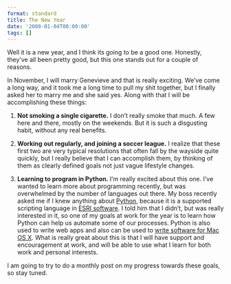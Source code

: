 ```yaml
---
format: standard
title: The New Year
date: '2008-01-04T00:00:00'
tags: []
---
```


<p>Well it is a new year, and I think its going to be a good one. Honestly, they&#8217;ve all been pretty good, but this one stands out for a couple of reasons.</p>

<p>In November, I will marry Genevieve and that is really exciting. We&#8217;ve come a long way, and it took me a long time to pull my shit together, but I finally asked her to marry me and she said yes.
Along with that I will be accomplishing these things:</p>

<ol>
<li><p><strong>Not smoking a single cigarette.</strong>
I don&#8217;t really smoke that much. A few here and there, mostly on the weekends. But it is such a disgusting habit, without any real benefits.</p></li>
<li><p><strong>Working out regularly, and joining a soccer league.</strong>
I realize that these first two are very typical resolutions that often fall by the wayside quite quickly, but I really believe that I can accomplish them, by thinking of them as clearly defined goals not just vague lifestyle changes.</p></li>
<li><strong>Learning to program in Python.</strong>
I&#8217;m really excited about this one. I&#8217;ve wanted to learn more about programming recently, but was overwhelmed by the number of languages out there. My boss recently asked me if I knew anything about <a href="http://python.org/">Python</a>, because it is a supported scripting language in <a href="http://esri.com/">ESRI software</a>. I told him that I didn&#8217;t, but was really interested in it, so one of my goals at work for the year is to learn how Python can help us automate some of our processes. Python is also used to write web apps and also can be used to <a href="http://developer.apple.com/cocoa/pyobjc.html">write software for Mac OS X</a>. What is really great about this is that I will have support and encouragement at work, and will be able to use what I learn for both work and personal interests.</li>
</ol>

<p>I am going to try to do a monthly post on my progress towards these goals, so stay tuned.</p>
